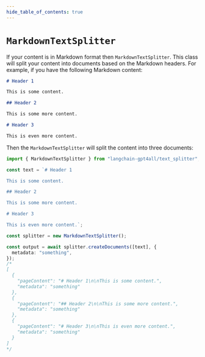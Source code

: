 ```yaml
---
hide_table_of_contents: true
---
```


# `MarkdownTextSplitter`

If your content is in Markdown format then `MarkdownTextSplitter`. This class will split your content into documents based on the Markdown headers. For example, if you have the following Markdown content:

```markdown
# Header 1

This is some content.

## Header 2

This is some more content.

# Header 3

This is even more content.
```

Then the `MarkdownTextSplitter` will split the content into three documents:

```typescript
import { MarkdownTextSplitter } from "langchain-gpt4all/text_splitter";

const text = `# Header 1

This is some content.

## Header 2

This is some more content.

# Header 3

This is even more content.`;

const splitter = new MarkdownTextSplitter();

const output = await splitter.createDocuments([text], {
  metadata: "something",
});
/*
[
  {
    "pageContent": "# Header 1\n\nThis is some content.",
    "metadata": "something"
  },
  {
    "pageContent": "## Header 2\n\nThis is some more content.",
    "metadata": "something"
  },
  {
    "pageContent": "# Header 3\n\nThis is even more content.",
    "metadata": "something"
  }
]
*/
```
